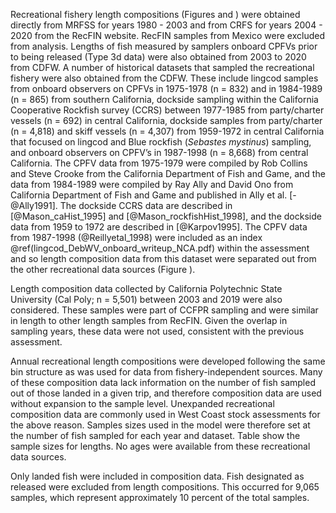 
<!--- RECREATIONAL COMP INFORMATION STARTS HERE -->

Recreational fishery length compositions (Figures \ref{fig:ca-lencomp-sexed} 
and \ref{fig:ca-lencomp-unsexed}) were obtained directly from MRFSS for years 
1980 - 2003 and from CRFS for years 2004 - 2020 from the RecFIN website. 
RecFIN samples from Mexico were excluded from analysis. Lengths of fish 
measured by samplers onboard CPFVs 
prior to being released (Type 3d data) were also obtained from 2003 to 2020 
from CDFW. A number of historical datasets that sampled the recreational 
fishery were also obtained from the CDFW. These include lingcod samples from onboard 
observers on CPFVs in 1975-1978 (n = 832) and in 1984-1989
(n = 865) from southern California, dockside sampling within the California Cooperative Rockfish survey 
(CCRS) between 1977-1985 from party/charter 
vessels (n = 692) in central California, dockside samples from party/charter (n = 4,818) 
and skiff vessels (n = 4,307) from 1959-1972 in central
California that focused on lingcod and Blue rockfish (*Sebastes mystinus*) sampling, 
and onboard observers on CPFV's in 1987-1998 (n = 8,668) from central California.
The CPFV data from 1975-1979 were compiled by Rob Collins and Steve Crooke 
from the California Department of Fish and Game, and the data from 1984-1989 were compiled by 
Ray Ally and David Ono from California Department of Fish and Game and published
in Ally et al. [-@Ally1991]. The dockside CCRS data are described in [@Mason_caHist_1995] and [@Mason_rockfishHist_1998], and the dockside data from 1959 to 1972 are described in [@Karpov1995]. The CPFV data from 1987-1998 (@Reillyetal_1998) were included as an index \@ref(lingcod_DebWV_onboard_writeup_NCA.pdf) 
within the assessment and so 
length composition data from this dataset were separated out from the other recreational
data sources (Figure \ref{fig:debWV-lencomp-unsexed}). 

Length composition data collected by California Polytechnic State University 
(Cal Poly; n = 5,501) between 2003 and 2019 were also considered. These 
samples were part of CCFPR sampling and were similar in length to other length samples from RecFIN. Given
the overlap in sampling years, these data were not used, consistent with the previous assessment.

Annual recreational length compositions were developed following the same bin structure as was used for data from fishery-independent sources. Many of these composition data lack information on the number of fish sampled out of those landed in a given trip, and therefore composition data are used without expansion to the sample level. Unexpanded recreational composition data are commonly used in West Coast stock assessments for the above reason. Samples sizes used in the model were therefore set at the number of fish sampled for each year and dataset. Table \ref{tab:sample-size-length} show the sample sizes for lengths. No
ages were available from these recreational data sources. 

Only landed fish were included in composition data. Fish designated as released were excluded from length compositions. This occurred for 9,065 samples, which represent approximately 10 percent of the total samples. 




